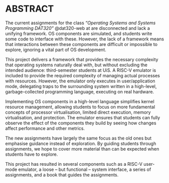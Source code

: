 # ABSTRACT {-}

The current assignments for the class *"Operating Systems and Systems Programming DAT320"* @dat320-web at \acrshort{uis} are disconnected and lack a unifying framework.
OS components are simulated, and students write some code to interface with these.
However, the lack of a framework means that interactions between these components are difficult or impossible to explore, ignoring a vital part of OS development.

This project delivers a framework that provides the necessary complexity that operating systems naturally deal with, but without excluding the intended audience: third-semester students at UiS.
A RISC-V emulator is included to provide the required complexity of managing actual processes with resources.
However, the emulator only executes in user/application mode, delegating traps to the surrounding system written in a high-level, garbage-collected programming language, executing on real hardware.

Implementing OS components in a high-level language simplifies kernel resource management, allowing students to focus on more fundamental concepts of processor virtualisation, limited direct execution, memory virtualisation, and protection.
The emulator ensures that students can fully observe the effect of the components they build by seeing how changes affect performance and other metrics.

The new assignments have largely the same focus as the old ones but emphasise guidance instead of exploration.
By guiding students through assignments, we hope to cover more material than can be expected when students have to explore.

This project has resulted in several components such as a RISC-V user-mode emulator, a loose -- but functional -- system interface, a series of assignments, and a book that guides the assignments.
